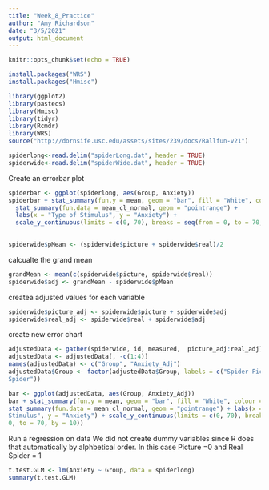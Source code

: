 ```yaml
---
title: "Week_8_Practice"
author: "Amy Richardson"
date: "3/5/2021"
output: html_document
---
```


```r
knitr::opts_chunk$set(echo = TRUE)
```



```r
install.packages("WRS")
install.packages("Hmisc")

library(ggplot2)
library(pastecs)
library(Hmisc)
library(tidyr)
library(Rcmdr)
library(WRS)
source("http://dornsife.usc.edu/assets/sites/239/docs/Rallfun-v21")
```
```r
spiderlong<-read.delim("spiderLong.dat", header = TRUE)
spiderwide<-read.delim("spiderWide.dat", header = TRUE)
```

Create an errorbar plot
```r
spiderbar <- ggplot(spiderlong, aes(Group, Anxiety))
spiderbar + stat_summary(fun.y = mean, geom = "bar", fill = "White", colour = "Black") +
  stat_summary(fun.data = mean_cl_normal, geom = "pointrange") + 
  labs(x = "Type of Stimulus", y = "Anxiety") +
  scale_y_continuous(limits = c(0, 70), breaks = seq(from = 0, to = 70, by = 10))
      
```
```r
spiderwide$pMean <- (spiderwide$picture + spiderwide$real)/2
```
calcualte the grand mean
```r
grandMean <- mean(c(spiderwide$picture, spiderwide$real))
spiderwide$adj <- grandMean - spiderwide$pMean

```

 
 createa adjusted values for each variable
```r
spiderwide$picture_adj <- spiderwide$picture + spiderwide$adj
spiderwide$real_adj <- spiderwide$real + spiderwide$adj
```
 
create new error chart
```r

adjustedData <- gather(spiderwide, id, measured,  picture_adj:real_adj)
adjustedData <- adjustedData[, -c(1:4)]
names(adjustedData) <- c("Group", "Anxiety_Adj")
adjustedData$Group <- factor(adjustedData$Group, labels = c("Spider Picture", "Real
Spider"))

bar <- ggplot(adjustedData, aes(Group, Anxiety_Adj))
bar + stat_summary(fun.y = mean, geom = "bar", fill = "White", colour = "Black") +
stat_summary(fun.data = mean_cl_normal, geom = "pointrange") + labs(x = "Type of
Stimulus", y = "Anxiety") + scale_y_continuous(limits = c(0, 70), breaks = seq(from =
0, to = 70, by = 10))
```

Run a regression on data
We did not create dummy variables since R does that automatically by alphbetical order.  In this case Picture =0 and Real Spider = 1
```r
t.test.GLM <- lm(Anxiety ~ Group, data = spiderlong)
summary(t.test.GLM)
```

 
 
 
 
 
 
 
 
 
 
 
 
 
 
 
 
 
 
 
 
 